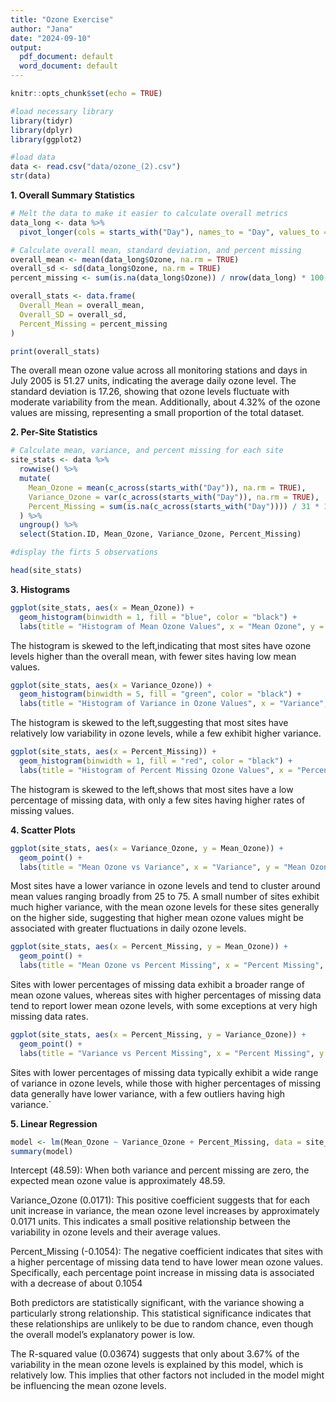 ---
title: "Ozone Exercise"
author: "Jana"
date: "2024-09-10"
output:
  pdf_document: default
  word_document: default
---

```{r setup, include=FALSE}
knitr::opts_chunk$set(echo = TRUE)
```

```{r,warning=FALSE}
#load necessary library
library(tidyr)
library(dplyr)
library(ggplot2)
```


```{r}
#load data
data <- read.csv("data/ozone_(2).csv")
str(data)
```

**1. Overall Summary Statistics**

```{r}
# Melt the data to make it easier to calculate overall metrics
data_long <- data %>%
  pivot_longer(cols = starts_with("Day"), names_to = "Day", values_to = "Ozone")

# Calculate overall mean, standard deviation, and percent missing
overall_mean <- mean(data_long$Ozone, na.rm = TRUE)
overall_sd <- sd(data_long$Ozone, na.rm = TRUE)
percent_missing <- sum(is.na(data_long$Ozone)) / nrow(data_long) * 100

overall_stats <- data.frame(
  Overall_Mean = overall_mean,
  Overall_SD = overall_sd,
  Percent_Missing = percent_missing
)

print(overall_stats)
```

The overall mean ozone value across all monitoring stations and days in July 2005 is 51.27 units, indicating the average daily ozone level. The standard deviation is 17.26, showing that ozone levels fluctuate with moderate variability from the mean. Additionally, about 4.32% of the ozone values are missing, representing a small proportion of the total dataset.


**2. Per-Site Statistics**

```{r}
# Calculate mean, variance, and percent missing for each site
site_stats <- data %>%
  rowwise() %>%
  mutate(
    Mean_Ozone = mean(c_across(starts_with("Day")), na.rm = TRUE),
    Variance_Ozone = var(c_across(starts_with("Day")), na.rm = TRUE),
    Percent_Missing = sum(is.na(c_across(starts_with("Day")))) / 31 * 100
  ) %>%
  ungroup() %>%
  select(Station.ID, Mean_Ozone, Variance_Ozone, Percent_Missing)

#display the firts 5 observations

head(site_stats)
```

**3. Histograms**

```{r,warning=FALSE}
ggplot(site_stats, aes(x = Mean_Ozone)) + 
  geom_histogram(binwidth = 1, fill = "blue", color = "black") + 
  labs(title = "Histogram of Mean Ozone Values", x = "Mean Ozone", y = "Frequency")
```

The histogram is skewed to the left,indicating that most sites have ozone levels higher than the overall mean, with fewer sites having low mean values.

```{r,warning=FALSE}
ggplot(site_stats, aes(x = Variance_Ozone)) + 
  geom_histogram(binwidth = 5, fill = "green", color = "black") + 
  labs(title = "Histogram of Variance in Ozone Values", x = "Variance", y = "Frequency")
```

The histogram is skewed to the left,suggesting that most sites have relatively low variability in ozone levels, while a few exhibit higher variance.

```{r,warning=FALSE}
ggplot(site_stats, aes(x = Percent_Missing)) + 
  geom_histogram(binwidth = 1, fill = "red", color = "black") + 
  labs(title = "Histogram of Percent Missing Ozone Values", x = "Percent Missing", y = "Frequency")
```

The histogram is skewed to the left,shows that most sites have a low percentage of missing data, with only a few sites having higher rates of missing values.


**4. Scatter Plots**

```{r,warning=FALSE}
ggplot(site_stats, aes(x = Variance_Ozone, y = Mean_Ozone)) + 
  geom_point() + 
  labs(title = "Mean Ozone vs Variance", x = "Variance", y = "Mean Ozone")
```

Most sites have a lower variance in ozone levels and tend to cluster around mean values ranging broadly from 25 to 75. A small number of sites exhibit much higher variance, with the mean ozone levels for these sites generally on the higher side, suggesting that higher mean ozone values might be associated with greater fluctuations in daily ozone levels.

```{r,warning=FALSE}
ggplot(site_stats, aes(x = Percent_Missing, y = Mean_Ozone)) + 
  geom_point() + 
  labs(title = "Mean Ozone vs Percent Missing", x = "Percent Missing", y = "Mean Ozone")
```

Sites with lower percentages of missing data exhibit a broader range of mean ozone values, whereas sites with higher percentages of missing data tend to report lower mean ozone levels, with some exceptions at very high missing data rates.


```{r,warning=FALSE}
ggplot(site_stats, aes(x = Percent_Missing, y = Variance_Ozone)) + 
  geom_point() + 
  labs(title = "Variance vs Percent Missing", x = "Percent Missing", y = "Variance")
```

Sites with lower percentages of missing data typically exhibit a wide range of variance in ozone levels, while those with higher percentages of missing data generally have lower variance, with a few outliers having high variance.`

**5. Linear Regression**

```{r}
model <- lm(Mean_Ozone ~ Variance_Ozone + Percent_Missing, data = site_stats)
summary(model)

```

Intercept (48.59): When both variance and percent missing are zero, the expected mean ozone value is approximately 48.59.

Variance_Ozone (0.0171): This positive coefficient suggests that for each unit increase in variance, the mean ozone level increases by approximately 0.0171 units. This indicates a small positive relationship between the variability in ozone levels and their average values.

Percent_Missing (-0.1054): The negative coefficient indicates that sites with a higher percentage of missing data tend to have lower mean ozone values. Specifically, each percentage point increase in missing data is associated with a decrease of about 0.1054

Both predictors are statistically significant, with the variance showing a particularly strong relationship. This statistical significance indicates that these relationships are unlikely to be due to random chance, even though the overall model's explanatory power is low.

The R-squared value (0.03674) suggests that only about 3.67% of the variability in the mean ozone levels is explained by this model, which is relatively low. This implies that other factors not included in the model might be influencing the mean ozone levels.

